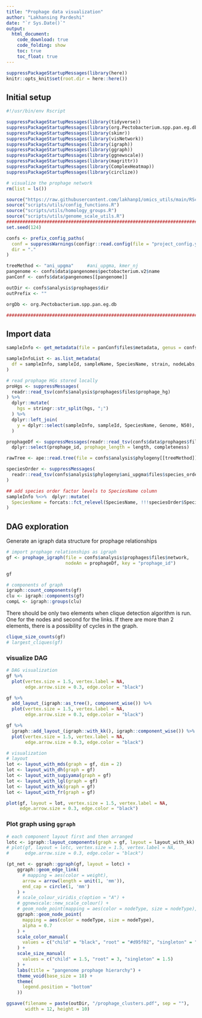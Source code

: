 ```yaml
---
title: "Prophage data visualization"
author: "Lakhansing Pardeshi"
date: "`r Sys.Date()`"
output:
  html_document:
    code_download: true
    code_folding: show
    toc: true
    toc_float: true
---
```


<!-- ```{css, echo=FALSE} -->
<!-- .scroll-100 { -->
<!--   overflow-x: auto; -->
<!--   overflow-y: auto; -->
<!--   background-color: inherit; -->
<!-- } -->
<!-- ``` -->

```r
suppressPackageStartupMessages(library(here))
knitr::opts_knit$set(root.dir = here::here())
```

## Initial setup

```r
#!/usr/bin/env Rscript

suppressPackageStartupMessages(library(tidyverse))
suppressPackageStartupMessages(library(org.Pectobacterium.spp.pan.eg.db))
suppressPackageStartupMessages(library(skimr))
suppressPackageStartupMessages(library(visNetwork))
suppressPackageStartupMessages(library(igraph))
suppressPackageStartupMessages(library(ggraph))
suppressPackageStartupMessages(library(ggnewscale))
suppressPackageStartupMessages(library(magrittr))
suppressPackageStartupMessages(library(ComplexHeatmap))
suppressPackageStartupMessages(library(circlize))

# visualize the prophage network
rm(list = ls())

source("https://raw.githubusercontent.com/lakhanp1/omics_utils/main/RScripts/utils.R")
source("scripts/utils/config_functions.R")
source("scripts/utils/homology_groups.R")
source("scripts/utils/genome_scale_utils.R")
################################################################################
set.seed(124)

confs <- prefix_config_paths(
  conf = suppressWarnings(configr::read.config(file = "project_config.yaml")),
  dir = "."
)

treeMethod <- "ani_upgma"     #ani_upgma, kmer_nj
pangenome <- confs$data$pangenomes$pectobacterium.v2$name
panConf <- confs$data$pangenomes[[pangenome]]

outDir <- confs$analysis$prophages$dir
outPrefix <- ""

orgDb <- org.Pectobacterium.spp.pan.eg.db

################################################################################
```


## Import data

```r
sampleInfo <- get_metadata(file = panConf$files$metadata, genus = confs$genus)

sampleInfoList <- as.list_metadata(
  df = sampleInfo, sampleId, sampleName, SpeciesName, strain, nodeLabs, Genome
)

# read prophage HGs stored locally
proHgs <- suppressMessages(
  readr::read_tsv(confs$analysis$prophages$files$prophage_hg)
) %>% 
  dplyr::mutate(
    hgs = stringr::str_split(hgs, ";")
  ) %>% 
  dplyr::left_join(
    y = dplyr::select(sampleInfo, sampleId, SpeciesName, Genome, N50), by = "sampleId"
  ) 

prophageDf <- suppressMessages(readr::read_tsv(confs$data$prophages$files$data)) %>% 
  dplyr::select(prophage_id, prophage_length = length, completeness)

rawTree <- ape::read.tree(file = confs$analysis$phylogeny[[treeMethod]]$files$tree)

speciesOrder <- suppressMessages(
  readr::read_tsv(confs$analysis$phylogeny$ani_upgma$files$species_order)
)

## add species order factor levels to SpeciesName column
sampleInfo %<>%  dplyr::mutate(
  SpeciesName = forcats::fct_relevel(SpeciesName, !!!speciesOrder$SpeciesName)
)

```

## DAG exploration

Generate an igraph data structure for prophage relationships

```r
# import prophage relationships as igraph
gf <- prophage_igraph(file = confs$analysis$prophages$files$network,
                      nodeAn = prophageDf, key = "prophage_id")

gf
```


```r
# components of graph
igraph::count_components(gf)
clu <- igraph::components(gf)
compL <- igraph::groups(clu)

```

There should be only two elements when clique detection algorithm is run. One 
for the nodes and second for the links. If there are more than 2 elements, there
is a possibility of cycles in the graph.

```r
clique_size_counts(gf)
# largest_cliques(gf)
```

### visualize DAG

```r
# DAG visualization 
gf %>% 
  plot(vertex.size = 1.5, vertex.label = NA,
       edge.arrow.size = 0.3, edge.color = "black")

gf %>% 
  add_layout_(igraph::as_tree(), component_wise()) %>% 
  plot(vertex.size = 1.5, vertex.label = NA,
       edge.arrow.size = 0.3, edge.color = "black")

gf %>% 
  igraph::add_layout_(igraph::with_kk(), igraph::component_wise()) %>%
  plot(vertex.size = 1.5, vertex.label = NA,
       edge.arrow.size = 0.3, edge.color = "black")

# visualization
# layout
lot <- layout_with_mds(graph = gf, dim = 2)
lot <- layout_with_dh(graph = gf)
lot <- layout_with_sugiyama(graph = gf)
lot <- layout_with_lgl(graph = gf)
lot <- layout_with_kk(graph = gf)
lot <- layout_with_fr(graph = gf)

plot(gf, layout = lot, vertex.size = 1.5, vertex.label = NA,
     edge.arrow.size = 0.3, edge.color = "black")


```

### Plot graph using `ggraph`

```r
# each component layout first and then arranged
lotc <- igraph::layout_components(graph = gf, layout = layout_with_kk)
# plot(gf, layout = lotc, vertex.size = 1.5, vertex.label = NA,
#      edge.arrow.size = 0.3, edge.color = "black")

(pt_net <- ggraph::ggraph(gf, layout = lotc) +
    ggraph::geom_edge_link(
      # mapping = aes(color = weight),
      arrow = arrow(length = unit(1, 'mm')),
      end_cap = circle(1, 'mm')
    ) +
    # scale_colour_viridis_c(option = "A") +
    # ggnewscale::new_scale_colour() +
    # geom_node_point(mapping = aes(color = nodeType, size = nodeType), alpha = 0.7) +
    ggraph::geom_node_point(
      mapping = aes(color = nodeType, size = nodeType),
      alpha = 0.7
    ) +
    scale_color_manual(
      values = c("child" = "black", "root" = "#d95f02", "singleton" = "#7570b3")
    ) +
    scale_size_manual(
      values = c("child" = 1.5, "root" = 3, "singleton" = 1.5)
    ) +
    labs(title = "pangenome prophage hierarchy") +
    theme_void(base_size = 18) +
    theme(
      legend.position = "bottom"
    ))

ggsave(filename = paste(outDir, "/prophage_clusters.pdf", sep = ""),
       width = 12, height = 10)

```
